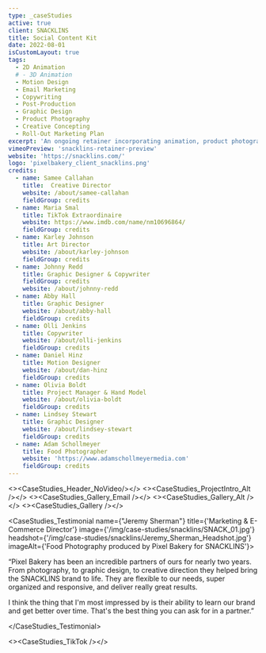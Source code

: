 ```yaml
---
type: _caseStudies
active: true
client: SNACKLINS
title: Social Content Kit
date: 2022-08-01
isCustomLayout: true
tags:
  - 2D Animation
  # - 3D Animation
  - Motion Design
  - Email Marketing
  - Copywriting
  - Post-Production
  - Graphic Design
  - Product Photography
  - Creative Concepting
  - Roll-Out Marketing Plan
excerpt: 'An ongoing retainer incorporating animation, product photography, and social media content that allows our team to help build their brand.'
vimeoPreview: 'snacklins-retainer-preview'
website: 'https://snacklins.com/'
logo: 'pixelbakery_client_snacklins.png'
credits:
  - name: Samee Callahan
    title:  Creative Director
    website: /about/samee-callahan
    fieldGroup: credits
  - name: Maria Smal
    title: TikTok Extraordinaire
    website: https://www.imdb.com/name/nm10696864/
    fieldGroup: credits
  - name: Karley Johnson
    title: Art Director
    website: /about/karley-johnson
    fieldGroup: credits
  - name: Johnny Redd
    title: Graphic Designer & Copywriter
    fieldGroup: credits
    website: /about/johnny-redd
  - name: Abby Hall
    title: Graphic Designer
    website: /about/abby-hall
    fieldGroup: credits
  - name: Olli Jenkins
    title: Copywriter
    website: /about/olli-jenkins
    fieldGroup: credits
  - name: Daniel Hinz
    title: Motion Designer
    website: /about/dan-hinz
    fieldGroup: credits
  - name: Olivia Boldt
    title: Project Manager & Hand Model 
    website: /about/olivia-boldt
    fieldGroup: credits
  - name: Lindsey Stewart
    title: Graphic Designer
    website: /about/lindsey-stewart
    fieldGroup: credits
  - name: Adam Schollmeyer
    title: Food Photographer
    website: 'https://www.adamschollmeyermedia.com'
    fieldGroup: credits
---
```

<><CaseStudies_Header_NoVideo/></>
<><CaseStudies_ProjectIntro_Alt /></>
<><CaseStudies_Gallery_Email /></>
<><CaseStudies_Gallery_Alt /></>
<><CaseStudies_Gallery /></>

<CaseStudies_Testimonial name={"Jeremy Sherman"} title={'Marketing & E-Commerce Director'} image={'/img/case-studies/snacklins/SNACK_01.jpg'} headshot={'/img/case-studies/snacklins/Jeremy_Sherman_Headshot.jpg'} imageAlt={'Food Photography produced by Pixel Bakery for SNACKLINS'}>

“Pixel Bakery has been an incredible partners of ours for nearly two years. From photography, to graphic design, to creative direction they helped bring the SNACKLINS brand to life. They are flexible to our needs, super organized and responsive, and deliver really great results. 

I think the thing that I'm most impressed by is their ability to learn our brand and get better over time. That's the best thing you can ask for in a partner.”

</CaseStudies_Testimonial>

<><CaseStudies_TikTok /></>
